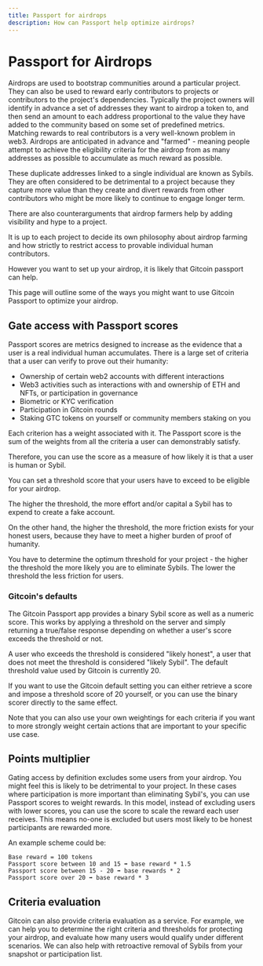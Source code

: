 ```yaml
---
title: Passport for airdrops
description: How can Passport help optimize airdrops?
---
```


# Passport for Airdrops

Airdrops are used to bootstrap communities around a particular project. They can also be used to reward early contributors to projects or contributors to the project's dependencies.
Typically the project owners will identify in advance a set of addresses they want to airdrop a token to, and then send an amount to each address proportional to the value they have added to the community based on some set of predefined metrics.
Matching rewards to real contributors is a very well-known problem in web3. Airdrops are anticipated in advance and "farmed" - meaning people attempt to achieve the eligibility criteria for the airdrop from as many addresses as possible to accumulate as much reward as possible.

These duplicate addresses linked to a single individual are known as Sybils. 
They are often considered to be detrimental to a project because they capture more value than they create and divert rewards from other contributors who might be more likely to continue to engage longer term.

There are also counterarguments that airdrop farmers help by adding visibility and hype to a project.

It is up to each project to decide its own philosophy about airdrop farming and how strictly to restrict access to provable individual human contributors.

However you want to set up your airdrop, it is likely that Gitcoin passport can help.

This page will outline some of the ways you might want to use Gitcoin Passport to optimize your airdrop.

## Gate access with Passport scores

Passport scores are metrics designed to increase as the evidence that a user is a real individual human accumulates. 
There is a large set of criteria that a user can verify to prove out their humanity:

- Ownership of certain web2 accounts with different interactions
- Web3 activities such as interactions with and ownership of ETH and NFTs, or participation in governance
- Biometric or KYC verification
- Participation in Gitcoin rounds
- Staking GTC tokens on yourself or community members staking on you

Each criterion has a weight associated with it. The Passport score is the sum of the weights from all the criteria a user can demonstrably satisfy.

Therefore, you can use the score as a measure of how likely it is that a user is human or Sybil. 

You can set a threshold score that your users have to exceed to be eligible for your airdrop. 

The higher the threshold, the more effort and/or capital a Sybil has to expend to create a fake account.

On the other hand, the higher the threshold, the more friction exists for your honest users, because they have to meet a higher burden of proof of humanity.

You have to determine the optimum threshold for your project - the higher the threshold the more likely you are to eliminate Sybils. The lower the threshold the less friction for users.


### Gitcoin's defaults

The Gitcoin Passport app provides a binary Sybil score as well as a numeric score. This works by applying a threshold on the server and simply returning a true/false response depending on whether a user's score exceeds the threshold or not.

A user who exceeds the threshold is considered "likely honest", a user that does not meet the threshold is considered "likely Sybil". The default threshold value used by Gitcoin is currently 20.

If you want to use the Gitcoin default setting you can either retrieve a score and impose a threshold score of 20 yourself, or you can use the binary scorer directly to the same effect.

Note that you can also use your own weightings for each criteria if you want to more strongly weight certain actions that are important to your specific use case.


## Points multiplier

Gating access by definition excludes some users from your airdrop. You might feel this is likely to be detrimental to your project. In these cases where participation is more important than eliminating Sybil's, you can use Passport scores to weight rewards.
In this model, instead of excluding users with lower scores, you can use the score to scale the reward each user receives. This means no-one is excluded but users most likely to be honest participants are rewarded more.

An example scheme could be:

```
Base reward = 100 tokens
Passport score between 10 and 15 ➡️ base reward * 1.5
Passport score between 15 - 20 ➡️ base rewards * 2
Passport score over 20 ➡️ base reward * 3
```

## Criteria evaluation

Gitcoin can also provide criteria evaluation as a service. For example, we can help you to determine the right criteria and thresholds for protecting your airdrop, and evaluate how many users would qualify under different scenarios.
We can also help with retroactive removal of Sybils from your snapshot or participation list.
